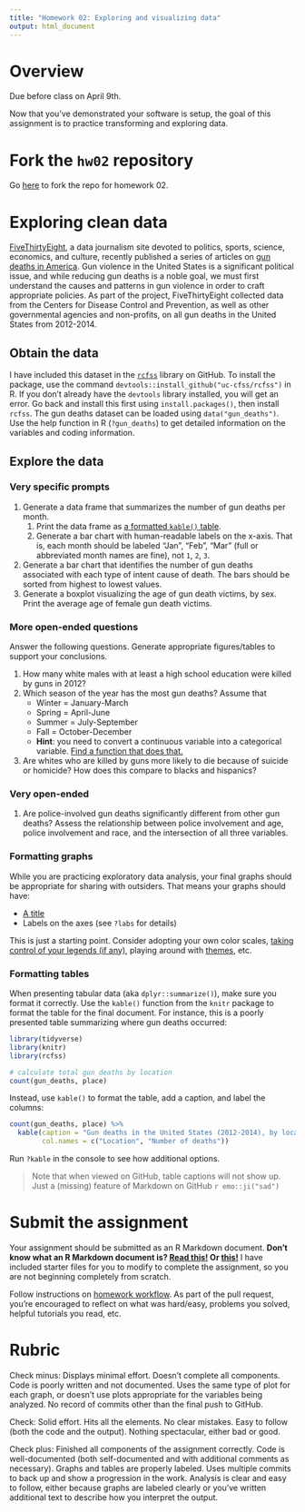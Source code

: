 ```yaml
---
title: "Homework 02: Exploring and visualizing data"
output: html_document
---
```


# Overview

Due before class on April 9th.

Now that you've demonstrated your software is setup, the goal of this assignment is to practice transforming and exploring data.

# Fork the `hw02` repository

Go [here](https://github.com/uc-cfss/hw02) to fork the repo for homework 02.

# Exploring clean data

[FiveThirtyEight](http://fivethirtyeight.com/), a data journalism site devoted to politics, sports, science, economics, and culture, recently published a series of articles on [gun deaths in America](http://fivethirtyeight.com/features/gun-deaths-introduction/). Gun violence in the United States is a significant political issue, and while reducing gun deaths is a noble goal, we must first understand the causes and patterns in gun violence in order to craft appropriate policies. As part of the project, FiveThirtyEight collected data from the Centers for Disease Control and Prevention, as well as other governmental agencies and non-profits, on all gun deaths in the United States from 2012-2014.

## Obtain the data

I have included this dataset in the [`rcfss`](https://github.com/uc-cfss/rcfss) library on GitHub. To install the package, use the command `devtools::install_github("uc-cfss/rcfss")` in R. If you don't already have the `devtools` library installed, you will get an error. Go back and install this first using `install.packages()`, then install `rcfss`. The gun deaths dataset can be loaded using `data("gun_deaths")`. Use the help function in R (`?gun_deaths`) to get detailed information on the variables and coding information.

## Explore the data

### Very specific prompts

1. Generate a data frame that summarizes the number of gun deaths per month.
    1. Print the data frame as [a formatted `kable()` table](#formatting-tables).
    1. Generate a bar chart with human-readable labels on the x-axis. That is, each month should be labeled "Jan", "Feb", "Mar" (full or abbreviated month names are fine), not `1`, `2`, `3`.
1. Generate a bar chart that identifies the number of gun deaths associated with each type of intent cause of death. The bars should be sorted from highest to lowest values.
1. Generate a boxplot visualizing the age of gun death victims, by sex. Print the average age of female gun death victims.

### More open-ended questions

Answer the following questions. Generate appropriate figures/tables to support your conclusions.

1. How many white males with at least a high school education were killed by guns in 2012?
1. Which season of the year has the most gun deaths? Assume that
    * Winter = January-March
    * Spring = April-June
    * Summer = July-September
    * Fall = October-December
    * **Hint**: you need to convert a continuous variable into a categorical variable. [Find a function that does that.](https://www.google.com)
1. Are whites who are killed by guns more likely to die because of suicide or homicide? How does this compare to blacks and hispanics?

### Very open-ended

1. Are police-involved gun deaths significantly different from other gun deaths? Assess the relationship between police involvement and age, police involvement and race, and the intersection of all three variables.

### Formatting graphs

While you are practicing exploratory data analysis, your final graphs should be appropriate for sharing with outsiders. That means your graphs should have:

* [A title](http://r4ds.had.co.nz/graphics-for-communication.html#label)
* Labels on the axes (see `?labs` for details)

This is just a starting point. Consider adopting your own color scales, [taking control of your legends (if any)](http://www.cookbook-r.com/Graphs/Legends_(ggplot2)/), playing around with [themes](https://ggplot2.tidyverse.org/reference/index.html#section-themes), etc.

### Formatting tables

When presenting tabular data (aka `dplyr::summarize()`), make sure you format it correctly. Use the `kable()` function from the `knitr` package to format the table for the final document. For instance, this is a poorly presented table summarizing where gun deaths occurred:

```r
library(tidyverse)
library(knitr)
library(rcfss)
```

```r
# calculate total gun deaths by location
count(gun_deaths, place)
```

Instead, use `kable()` to format the table, add a caption, and label the columns:

```r
count(gun_deaths, place) %>%
  kable(caption = "Gun deaths in the United States (2012-2014), by location",
        col.names = c("Location", "Number of deaths"))
```

Run `?kable` in the console to see how additional options.

> Note that when viewed on GitHub, table captions will not show up. Just a (missing) feature of Markdown on GitHub `r emo::ji("sad")`

# Submit the assignment

Your assignment should be submitted as an R Markdown document. **Don't know what an R Markdown document is? [Read this!](http://rmarkdown.rstudio.com/lesson-1.html) Or [this!](http://r4ds.had.co.nz/r-markdown.html)** I have included starter files for you to modify to complete the assignment, so you are not beginning completely from scratch.

Follow instructions on [homework workflow](hw00_homework_guidelines.html#homework_workflow). As part of the pull request, you're encouraged to reflect on what was hard/easy, problems you solved, helpful tutorials you read, etc.

# Rubric

Check minus: Displays minimal effort. Doesn't complete all components. Code is poorly written and not documented. Uses the same type of plot for each graph, or doesn't use plots appropriate for the variables being analyzed. No record of commits other than the final push to GitHub.

Check: Solid effort. Hits all the elements. No clear mistakes. Easy to follow (both the code and the output). Nothing spectacular, either bad or good.

Check plus: Finished all components of the assignment correctly. Code is well-documented (both self-documented and with additional comments as necessary). Graphs and tables are properly labeled. Uses multiple commits to back up and show a progression in the work. Analysis is clear and easy to follow, either because graphs are labeled clearly or you've written additional text to describe how you interpret the output.
